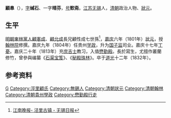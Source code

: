 '''顧臯'''（{{bd|1763年||1832年|catIdx=G顧}}），[[表字|字]]'''缄石'''、一字'''晴芬'''，[[号|号]]'''歅斋'''。[[江蘇省_(清)|江苏]][[无锡|无锡]]人，[[清朝|清朝]]政治人物、[[狀元|狀元]]。

==生平==
[[明朝|明朝]][[東林黨人|東林黨人]][[顧憲成|顧憲成]]、[[顧允成|顧允成]]長兄顧性成七世孫<ref>[http://epaper.wxrb.com/paper/jnwb/html/2018-09/09/content_719161.htm 江南晚报- 泾里古镇 - 无锡日报]</ref>，[[嘉庆|嘉庆]]六年（1801年）[[状元|状元]]，授[[翰林院|翰林院]]修撰。嘉庆九年（1804年）任贵州[[学政|学政]]，升为[[国子监|国子监]]司业。嘉庆十七年[[丁憂|丁憂]]。嘉庆二十年（1813年）充[[庶吉士|庶吉士]]教习，入值[[懋勤殿|懋勤殿]]。長於寫生，尤擅作叢蘭修竹，曾參與编纂《[[石渠宝笈|石渠宝笈]]》、《[[秘殿珠林|秘殿珠林]]》。卒于[[道光|道光]]十二年（1832年）。

== 参考资料 ==
{{reflist}}

{{嘉慶六年辛酉恩科殿試金榜}}

{{Authority control}}

{{DEFAULTSORT:Gu顧}}

[[Category:顧姓|G]]
[[Category:涇里顧氏|Category:涇里顧氏]]
[[Category:無錫人|Category:無錫人]]
[[Category:清朝狀元|Category:清朝狀元]]
[[Category:清朝翰林|Category:清朝翰林]]
[[Category:清朝貴州學政|Category:清朝貴州學政]]
[[Category:懋勤殿行走|Category:懋勤殿行走]]


{{清朝人物小作品}}